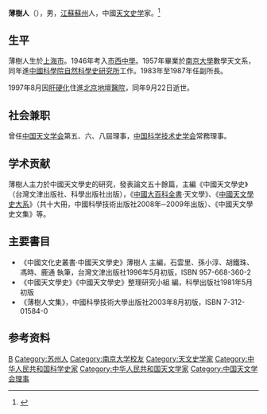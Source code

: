 '''薄樹人'''（{{bd|1934年|11月10日|1997年|9月22日|catIdx=B薄}}），男，[[江蘇|江蘇]][[蘇州|蘇州]]人，中國[[天文史学|天文史学]]家。<ref>{{Cite book|title=中华当代文化名人大辞典|author=张品兴, 殷登祥, 陈有进等主编|publisher=中国广播电视出版社|year=1992|isbn=9787504315137|location=北京|pages=}}</ref>

== 生平 ==
薄樹人生於[[上海市|上海市]]。1946年考入[[上海市市西中学|市西中學]]。1957年畢業於[[南京大學|南京大學]]數學天文系，同年進[[中國科學院自然科學史研究所|中國科學院自然科學史研究所]]工作。1983年至1987年任副所長。

1997年8月因[[肝硬化|肝硬化]]住進[[北京|北京]][[地壇醫院|地壇醫院]]，同年9月22日逝世。

== 社会兼职 ==
曾任[[中国天文学会|中国天文学会]]第五、六、八屆理事，[[中国科学技术史学会|中国科学技术史学会]]常務理事。

== 学术贡献 ==
薄樹人主力於中國天文學史的研究，發表論文五十餘篇，主編《中國天文學史》（台灣文津出版社、科學出版社出版），《[[中國大百科全書|中國大百科全書]]‧天文學》、《[http://scitech.people.com.cn/BIG5/7610672.html 中國天文學史大系]》（共十大冊，中國科學技術出版社2008年─2009年出版）、《中國天文學史文集》等。

== 主要書目 ==
*《中國文化史叢書‧中國天文學史》薄樹人 主編，石雲里、孫小淳、胡鐵珠、馮時、鹿通 執筆，台灣文津出版社1996年5月初版，ISBN 957-668-360-2
*《中國天文學史》《中國天文學史》整理研究小組 編，科學出版社1981年5月初版
*《薄樹人文集》，中國科學技術大學出版社2003年8月初版，ISBN 7-312-01584-0

== 参考资料 ==
{{reflist}}

{{Astronomer-stub}}
{{Navboxes
| title  = 薄树人在[[中国天文学会|中国天文学会]]的职务
| list1  =
{{中国天文学会第五届理事会}}
{{中国天文学会第六届理事会}}
}}

{{Normdaten}}
{{DEFAULTSORT:BuShuren}}
[[Category:薄姓|B]]
[[Category:苏州人|Category:苏州人]]
[[Category:南京大学校友|Category:南京大学校友]]
[[Category:天文史学家|Category:天文史学家]]
[[Category:中华人民共和国科学史家|Category:中华人民共和国科学史家]]
[[Category:中华人民共和国天文学家|Category:中华人民共和国天文学家]]
[[Category:中国天文学会理事|Category:中国天文学会理事]]